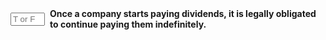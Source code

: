 ::: {.question-block}

<form onsubmit="event.preventDefault(); checkAnswerBox('module10_tf_q47','F')" style="display: flex; align-items: center; gap: 8px;">
  <input type="text" id="module10_tf_q47" name="module10_tf_q47" maxlength="1" placeholder="T or F" style="width: 55px;" data-correct-answer="F" /> 
  <label for="module10_tf_q47"><strong>Once a company starts paying dividends, it is legally obligated to continue paying them indefinitely.</strong></label>
</form>

<div id="feedback-module10_tf_q47" class="feedback" data-status="" style="display:none;">
FALSE.  There is no legal obligation to maintain dividends, though firms avoid cuts due to reputational cost.
</div>

:::

